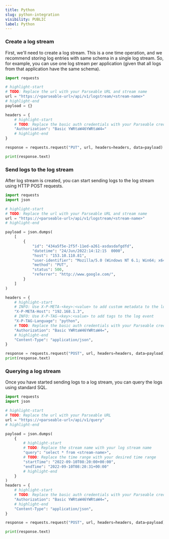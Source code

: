 ```yaml
---
title: Python   
slug: python-integration    
visibility: PUBLIC
label: Python
---
```


<head>
<title>Python Application Integration to Parseable | Parseable</title>
<meta charSet="utf-8" />
<meta name="twitter:card" content="summary" />
</head>


### Create a log stream

First, we'll need to create a log stream. This is a one time operation, and we recommend storing log entries with same schema in a single log stream. So, for example, you can use one log stream per application (given that all logs from that application have the same schema).

```py showLineNumbers
import requests

# highlight-start
# TODO: Replace the url with your Parseable URL and stream name
url = "https://<parseable-url>/api/v1/logstream/<stream-name>"
# highlight-end
payload = {}

headers = {
    # highlight-start
    # TODO: Replace the basic auth credentials with your Parseable credentials
    "Authorization": "Basic YWRtaW46YWRtaW4="
    # highlight-end
}

response = requests.request("PUT", url, headers=headers, data=payload)

print(response.text)
```

### Send logs to the log stream

After log stream is created, you can start sending logs to the log stream using HTTP POST requests.

```py showLineNumbers
import requests
import json

# highlight-start
# TODO: Replace the url with your Parseable URL and stream name
url = "https://<parseable-url>/api/v1/logstream/<stream-name>"
# highlight-end

payload = json.dumps(
    [
        {
            "id": "434a5f5e-2f5f-11ed-a261-asdasdafgdfd",
            "datetime": "24/Jun/2022:14:12:15  0000",
            "host": "153.10.110.81",
            "user-identifier": "Mozilla/5.0 (Windows NT 6.1; Win64; x64; rv:64.0) Gecko/20100101 Firefox/64.0",
            "method": "PUT",
            "status": 500,
            "referrer": "http://www.google.com/",
        }
    ]
)

headers = {
    # highlight-start
    # INFO: Use X-P-META-<key>:<value> to add custom metadata to the log event
    "X-P-META-Host": "192.168.1.3",
    # INFO: Use X-P-TAG-<key>:<value> to add tags to the log event
    "X-P-TAG-Language": "python",
    # TODO: Replace the basic auth credentials with your Parseable credentials
    "Authorization": "Basic YWRtaW46YWRtaW4=",
    # highlight-end
    "Content-Type": "application/json",
}

response = requests.request("POST", url, headers=headers, data=payload)
print(response.text)

```

### Querying a log stream

Once you have started sending logs to a log stream, you can query the logs using standard SQL.

```py showLineNumbers
import requests
import json

# highlight-start
# TODO: Replace the url with your Parseable URL
url = "https://<parseable-url>/api/v1/query"
# highlight-end

payload = json.dumps(
    {
        # highlight-start
        # TODO: Replace the stream name with your log stream name
        "query": "select * from <stream-name>",
        # TODO: Replace the time range with your desired time range
        "startTime": "2022-09-10T08:20:00+00:00",
        "endTime": "2022-09-10T08:20:31+00:00"
        # highlight-end
    }
)
headers = {
    # highlight-start
    # TODO: Replace the basic auth credentials with your Parseable credentials
    "Authorization": "Basic YWRtaW46YWRtaW4=",
    # highlight-end
    "Content-Type": "application/json",
}

response = requests.request("POST", url, headers=headers, data=payload)

print(response.text)

```
